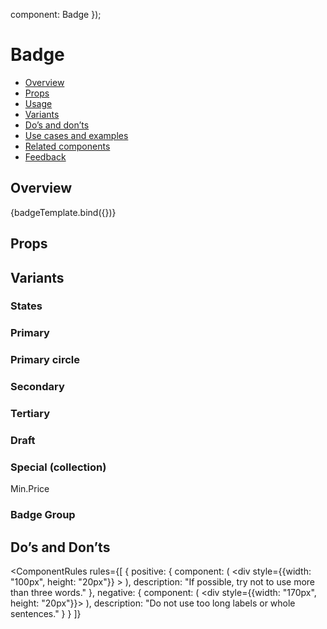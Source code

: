 
  component: Badge
});

<Meta title="Badge" component={Badge} argTypes={metaSettings.argTypes} decorators={metaSettings.decorators} />

<!--- Component template -->


<!--- Component documentation -->

# Badge

- [Overview](#overview)
- [Props](#props)
- [Usage](#usage)
- [Variants](#variants)
- [Do’s and don’ts](#dos-and-dots)
- [Use cases and examples](#use-cases-and-examples)
- [Related components](#related-components)
- [Feedback](#feedback)

## Overview

<Canvas>
  <Story name="Overview">{badgeTemplate.bind({})}</Story>
</Canvas>

## Props

<ArgsTable story="Overview" />

## Variants

### States

<Canvas>
  <Story name="States">
    <Badge isDot={true} dot="accent" />
    <Badge isDot={true} dot="warning" />
    <Badge isDot={true} dot="positive" />
    <Badge isDot={true} dot="negative" />
  </Story>
</Canvas>

### Primary

<Canvas>
  <Story name="Primary">
    <div className="l3-storybook-badge_primary-label">
      <Badge type="primary" label="Label" />
    </div>
    <div className="l3-storybook-badge_primary-label-with-icon">
      <Badge type="primary" label="Label" icon={Games} iconClassName="icon-color-white" />
    </div>
    <div className="l3-storybook-badge_small-label">
      <Badge type="primary" label="2" />
    </div>
    <div className="l3-storybook-badge_small-icon">
      <Badge type="primary" icon={Games} iconClassName="icon-color-white" />
    </div>
  </Story>
</Canvas>

### Primary circle

<Canvas>
  <Story name="Primary circle">
    <div className="l3-storybook-badge_primary-circle-label">
      <Badge type="primaryCircle" label="Label" />
    </div>
    <div className="l3-storybook-badge_primary-circle-label-with-icon">
      <Badge type="primaryCircle" label="Label" icon={Games} iconClassName="icon-color-white" />
    </div>
    <div className="l3-storybook-badge_small-label">
      <Badge type="primaryCircle" label="2" />
    </div>
    <div className="l3-storybook-badge_small-icon">
      <Badge type="primaryCircle" icon={Games} iconClassName="icon-color-white" />
    </div>
  </Story>
</Canvas>

### Secondary

<Canvas>
  <Story name="Secondary">
    <div className="l3-storybook-badge_large-label">
      <Badge type="secondary" label="Label" />
    </div>
    <div className="l3-storybook-badge_icon-with-label">
      <Badge type="secondary" label="Label" icon={Games} iconClassName="icon-color-black" />
    </div>
    <div className="l3-storybook-badge_small-label">
      <Badge type="secondary" label="2" />
    </div>
    <div className="l3-storybook-badge_small-icon">
      <Badge type="secondary" icon={Games} iconClassName="icon-color-black" />
    </div>
  </Story>
</Canvas>

### Tertiary

<Canvas>
  <Story name="Tertiary">
    <div className="l3-storybook-badge_large-label">
      <Badge type="tertiary" label="Label" />
    </div>
    <div className="l3-storybook-badge_icon-with-label">
      <Badge type="tertiary" label="Label" icon={Games} iconClassName="icon-color-black" />
    </div>
    <div className="l3-storybook-badge_small-label">
      <Badge type="tertiary" label="2" />
    </div>
    <div className="l3-storybook-badge_small-icon">
      <Badge type="tertiary" icon={Games} iconClassName="icon-color-black" />
    </div>
  </Story>
</Canvas>

### Draft

<Canvas>
  <Story name="Draft">
    <div className="l3-storybook-badge_draft">
      <Badge draft="warning" label="Draft" dot="warning" />
    </div>
    <div className="l3-storybook-badge_draft">
      <Badge draft="positive" label="Live" dot="positive" />
    </div>
    <div className="l3-storybook-badge_draft">
      <Badge draft="negative" dot="negative" label="Failed" />
    </div>
  </Story>
</Canvas>

### Special (collection)

<Canvas>
  <Story name="Special (collection)">
    <div className="l3-storybook-badge-wrapper">
      <div className="l3-storybook-badge-column-wrapper">
        <span className="specialTitle">Min.Price</span>
        <Badge special="withText" value="0,96" />
      </div>
      <div className="l3-storybook-badge-special-badge">
        <Badge special="withoutText" value="0,96" />
      </div>
    </div>
  </Story>
</Canvas>

### Badge Group

<Canvas>
  <Story name="Badge Group">
    <div className="l3-storybook-badge-badgeGroup">
      <Badge badgeGroup={true} label="Label" icon={Games} iconClassName="icon-color-black" text="Label" />
    </div>
  </Story>
</Canvas>

## Do’s and Don’ts

<ComponentRules
  rules={[
    {
      positive: {
        component: (
          <div style={{width: "100px", height: "20px"}} >
          <Badge
          type="primary"
          label="Lorem ipsum."/>
          </div>
        ),
        description: "If possible, try not to use more than three words."
      },
      negative: {
        component: (
          <div style={{width: "170px", height: "20px"}}>
          <Badge
          type="primary"
          label="Lorem ipsum dolor sit."/>
          </div>
        ),
        description: "Do not use too long labels or whole sentences."
      }
    }
  ]}
>

</ComponentRules>
